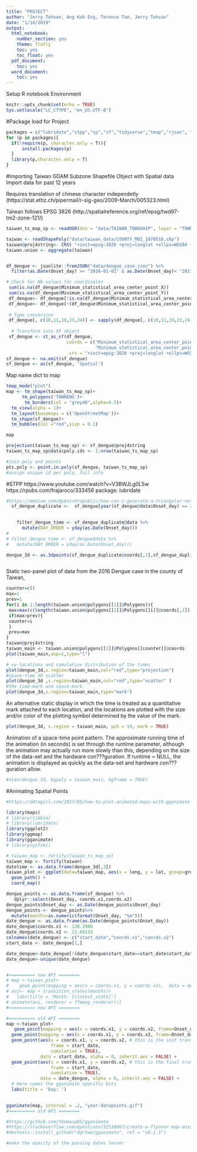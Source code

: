 ```yaml
---
title: "PROJECT"
author: "Jerry Tohvan, Ang Kah Eng, Terence Tan, Jerry Tohvan"
date: "1/14/2019"
output: 
  html_notebook:
    number_section: yes
    theme: flatly
    toc: yes
    toc_float: yes
  pdf_document:
    toc: yes
  word_document:
    toc: yes
---
```


Setup R notebook Environment
```r
knitr::opts_chunk$set(echo = TRUE)
Sys.setlocale("LC_CTYPE", "en_US.UTF-8")
```

#Package load for Project
```r
packages = c("lubridate","stpp","sp","sf","tidyverse","tmap","rjson", "rgdal", "geojsonio", "GISTools",'spatialEco', "raster","dplyr","spdep","rpanel","rgl","maptools","r2d3","gganimate") 
for (p in packages){
  if(!require(p, character.only = T)){
      install.packages(p) 
  } 
  library(p,character.only = T) 
}
```

#Importing Taiwan GDAM Subzone
Shapefile Object with Spatial data
Import data for past 12 years

Requires translation of chinese character independetly (https://stat.ethz.ch/pipermail/r-sig-geo/2009-March/005323.html)

Taiwan follows EPSG 3826 (http://spatialreference.org/ref/epsg/twd97-tm2-zone-121/)
```r
taiwan_ts_map_sp <- readOGR(dsn = "data/TAIWAN_TOWNSHIP", layer = "TOWN_MOI_1071226", stringsAsFactors=TRUE)

taiwan <- readShapePoly("data/taiwan_data/COUNTY_MOI_1070516.shp")
taiwan@proj4string<- CRS( "+init=epsg:3826 +proj=longlat +ellps=WGS84 +no_defs")
taiwan.union <- aggregate(taiwan)


df_dengue <- jsonlite::fromJSON("data/dengue_case.json") %>% 
  filter(as.Date(Onset_day) >= "2016-01-01" & as.Date(Onset_day)< "2017-01-01")

# Check for NA values for coordinates
 sum(is.na(df_dengue$Minimum_statistical_area_center_point_X))
 sum(is.na(df_dengue$Minimum_statistical_area_center_point_Y))
 df_dengue<- df_dengue[!is.na(df_dengue$Minimum_statistical_area_center_point_X),]
 df_dengue<- df_dengue[!(df_dengue$Minimum_statistical_area_center_point_X == 'None'),]
 
 # Type conversion
 df_dengue[, c(10,11,19,23,24)] <- sapply(df_dengue[, c(10,11,19,23,24)], as.numeric)
 
  # Transform into SF object
 sf_dengue <- st_as_sf(df_dengue, 
                       coords = c("Minimum_statistical_area_center_point_X",
                                  "Minimum_statistical_area_center_point_Y"),
                        crs = "+init=epsg:3826 +proj=longlat +ellps=WGS84 +no_defs",na.fail=FALSE)
sf_dengue <- na.omit(sf_dengue)
sf_dengue <- as(sf_dengue, 'Spatial')
```

Map name dict to map
```r


tmap_mode("plot")
map <- tm_shape(taiwan_ts_map_sp)+
      tm_polygons('TOWNENG')+
       tm_borders(col = "grey40",alpha=0.5)+
  tm_view(alpha = 1)+
  tm_layout(basemaps = c('OpenStreetMap'))+
  tm_shape(sf_dengue)+
  tm_bubbles(col ="red",size = 0.1)

map 
```


```r
projection(taiwan_ts_map_sp) <- sf_dengue@proj4string
taiwan_ts_map_sp@data$poly.ids <- 1:nrow(taiwan_ts_map_sp)

#join poly and points
pts.poly <- point.in.poly(sf_dengue, taiwan_ts_map_sp)
#assign unique id per poly, full info
```


#STPP
https://www.youtube.com/watch?v=V3BWJLg0L5w
https://rpubs.com/frajaroco/333456
package: lubridate
```r

#https://medium.com/@yenishrepublic/how-can-i-generate-a-triangular-network-with-r-ce6e20b13221
  sf_dengue_duplicate <-  sf_dengue[year(sf_dengue@data$Onset_day) == 2016,]
   

    filter_dengue_time <- sf_dengue_duplicate@data %>%
      mutate(DAY_ORDER = yday(as.Date(Onset_day))) 
#     
# filter_dengue_time <- sf_dengue@data %>%
#   mutate(DAY_ORDER = yday(as.Date(Onset_day)))

dengue_3d <- as.3dpoints(sf_dengue_duplicate@coords[,1],sf_dengue_duplicate@coords[,2],filter_dengue_time$DAY_ORDER)



```

Static two-panel plot of data from the 2016 Dengue case in the county of Taiwan,
```r

counter=c()
max=1
prev=1
for(i in 1:length(taiwan.union@polygons[[1]]@Polygons)){
 max=max(c(length(taiwan.union@polygons[[1]]@Polygons[[i]]@coords[,1]),max))
 if(max>prev){
 counter=i
 }
 prev=max
}
taiwan@proj4string
taiwan_main <- taiwan.union@polygons[[1]]@Polygons[[counter]]@coords
plot(taiwan_main,asp=1,type="l")

# xy-locations and cumulative distribution of the times
plot(dengue_3d,s.region=taiwan_main,col="red",type="projection")
#space-time 3D scatter
plot(dengue_3d ,s.region=taiwan_main,col="red",type="scatter" )
#the time-mark and space-mark.
plot(dengue_3d,s.region=taiwan_main,type="mark")

```



An alternative static display in which the time is treated as a quantitative mark attached to each location, and the locations are plotted with the size and/or color of the plotting symbol determined by the value of the mark. 
```r
plot(dengue_3d, s.region = taiwan_main, pch = 19, mark = TRUE)
```

Animation of a space-time point pattern. The approximate running time of the animation (in seconds) is set through the runtime parameter, although the animation may actually run more slowly than this, depending on the size of the data-set and the hardware con???guration. If runtime = NULL, the animation is displayed as quickly as the data-set and hardware con???guration allow. 
```r
#stan(dengue_3d, bgpoly = taiwan_main, bgframe = TRUE)

```



#Animating Spatial Points
```r
#https://d4tagirl.com/2017/05/how-to-plot-animated-maps-with-gganimate

library(maps)
# library(tibble)
# library(lubridate)
library(ggplot2)    
library(ggmap)
library(gganimate)
# library(gifski)

# taiwan_map <- fortify(taiwan_ts_map_sp)
taiwan_map <- fortify(taiwan)
datetime <- as.data.frame(dengue_3d[,3])
taiwan_plot <- ggplot(data=taiwan_map, aes(x = long, y = lat, group=group))+
  geom_path() + 
  coord_map()

dengue_points <- as.data.frame(sf_dengue) %>%
   dplyr::select(Onset_day, coords.x1,coords.x2)
dengue_points$Onset_day <- as.Date(dengue_points$Onset_day)
dengue_points <- dengue_points%>%
  mutate(months=as.numeric(format(Onset_day, "%m")))
date_dengue <- as.data.frame(as.Date(dengue_points$Onset_day))
date_dengue$coords.x1 <- 120.2900
date_dengue$coords.x2 <- 22.68133
colnames(date_dengue) <- c("start_date","coords.x1","coords.x2")
start_date <- date_dengue[1,]

date_dengue<-date_dengue[!(date_dengue$start_date==start_date$start_date),]
date_dengue<-unique(date_dengue)


#========== new API ========
# map <-taiwan_plot+
#    geom_point(mapping = aes(x = coords.x1, y = coords.x2),  data = dengue_points,  colour = 'red', alpha = .05, inherit.aes = FALSE)
# ani<- map + transition_states(months)+
#   labs(title = 'Month: {closest_state}')
# animate(ani, renderer = ffmpeg_renderer())
#========== new API ========

#========== old API ========
map <-taiwan_plot+
   geom_point(mapping = aes(x = coords.x1, y = coords.x2, frame=Onset_day,cumulative=TRUE),  data = dengue_points,  colour = 'red', alpha = .2, inherit.aes = FALSE)+
  geom_point(mapping = aes(x = coords.x1, y = coords.x2, frame=Onset_day),  data = dengue_points,  colour = 'red', alpha = .5, inherit.aes = FALSE)+
  geom_point(aes(x = coords.x1, y = coords.x2, # this is the init transparent frame
                 frame = start_date,
                 cumulative = TRUE),
             data = start_date, alpha = 0, inherit.aes = FALSE) +
  geom_point(aes(x = coords.x1, y = coords.x2, # this is the final transparent frames
                 frame = start_date,
                 cumulative = TRUE),
             data = date_dengue, alpha = 0, inherit.aes = FALSE) +
  # Here comes the gganimate specific bits
  labs(title = 'Day: ') 

 
gganimate(map, interval = .2, "year-datapoints.gif")
#========== old API ========

#https://github.com/thomasp85/gganimate
#https://stackoverflow.com/questions/52510967/create-a-flyover-map-animation-using-ggmap-and-gganimate
#devtools::install_github("dgrtwo/gganimate", ref = "v0.1.1")

#make the opacity of the passing dates lesser
```

